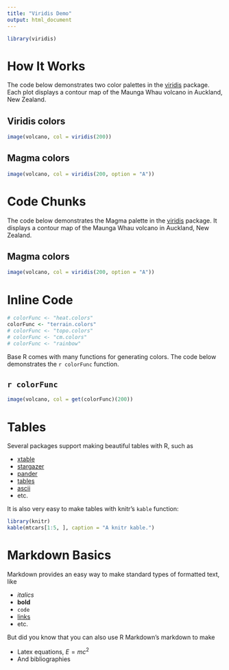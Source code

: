 ```yaml
---
title: "Viridis Demo"
output: html_document
---
```


```r
library(viridis)
```


# How It Works

The code below demonstrates two color palettes in the [viridis](https://github.com/sjmgarnier/viridis) package. Each plot displays a contour map of the Maunga Whau volcano in Auckland, New Zealand.

## Viridis colors

```r
image(volcano, col = viridis(200))
```

## Magma colors

```r
image(volcano, col = viridis(200, option = "A"))
```




# Code Chunks

The code below demonstrates the Magma palette in the [viridis](https://github.com/sjmgarnier/viridis) package. It displays a contour map of the Maunga Whau volcano in Auckland, New Zealand.

## Magma colors

```r
image(volcano, col = viridis(200, option = "A"))
```




# Inline Code

```r
# colorFunc <- "heat.colors"
colorFunc <- "terrain.colors"
# colorFunc <- "topo.colors"
# colorFunc <- "cm.colors"
# colorFunc <- "rainbow"
```

Base R comes with many functions for generating colors. The code below demonstrates the `r colorFunc` function. 

## `r colorFunc`

```r
image(volcano, col = get(colorFunc)(200))
```




# Tables

Several packages support making beautiful tables with R, such as

* [xtable](https://cran.r-project.org/web/packages/xtable/)
* [stargazer](https://cran.r-project.org/web/packages/stargazer/)
* [pander](http://rapporter.github.io/pander/)
* [tables](https://cran.r-project.org/web/packages/tables/)
* [ascii](http://eusebe.github.io/ascii/)
* etc.

It is also very easy to make tables with knitr's `kable` function:

```r
library(knitr)
kable(mtcars[1:5, ], caption = "A knitr kable.")
```




# Markdown Basics

Markdown provides an easy way to make standard types of formatted text, like

- *italics*
- **bold**
- `code`
- [links](rmarkdown.rstudio.com)
- etc.

But did you know that you can also use R Markdown's markdown to make

- Latex equations, $E = mc^{2}$
- And bibliographies 
    